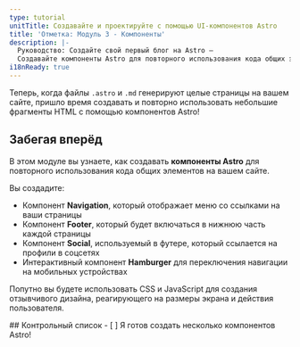 ```yaml
---
type: tutorial
unitTitle: Создавайте и проектируйте с помощью UI-компонентов Astro
title: 'Отметка: Модуль 3 - Компоненты'
description: |-
  Руководство: Создайте свой первый блог на Astro —
  Создавайте компоненты Astro для повторного использования кода общих элементов на вашем сайте
i18nReady: true
---
```



Теперь, когда файлы `.astro` и `.md` генерируют целые страницы на вашем сайте, пришло время создавать и повторно использовать небольшие фрагменты HTML с помощью компонентов Astro!

## Забегая вперёд

В этом модуле вы узнаете, как создавать **компоненты Astro** для повторного использования кода общих элементов на вашем сайте.

Вы создадите:
- Компонент **Navigation**, который отображает меню со ссылками на ваши страницы
- Компонент **Footer**, который будет включаться в нижнюю часть каждой страницы
- Компонент **Social**, используемый в футере, который ссылается на профили в соцсетях
- Интерактивный компонент **Hamburger** для переключения навигации на мобильных устройствах

Попутно вы будете использовать CSS и JavaScript для создания отзывчивого дизайна, реагирующего на размеры экрана и действия пользователя.



<Box icon="check-list">
## Контрольный список

<Checklist>
- [ ] Я готов создать несколько компонентов Astro!
</Checklist>
</Box>
